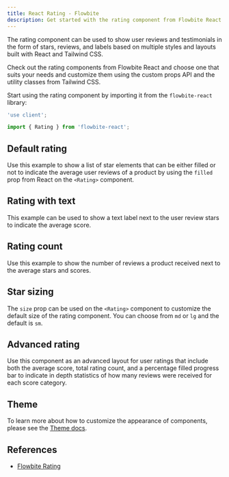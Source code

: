 ```yaml
---
title: React Rating - Flowbite
description: Get started with the rating component from Flowbite React to show testimonials and user reviews of your products using stars, labels and advanced layouts
---
```


The rating component can be used to show user reviews and testimonials in the form of stars, reviews, and labels based on multiple styles and layouts built with React and Tailwind CSS.

Check out the rating components from Flowbite React and choose one that suits your needs and customize them using the custom props API and the utility classes from Tailwind CSS.

Start using the rating component by importing it from the `flowbite-react` library:

```jsx
'use client';

import { Rating } from 'flowbite-react';
```

## Default rating

Use this example to show a list of star elements that can be either filled or not to indicate the average user reviews of a product by using the `filled` prop from React on the `<Rating>` component.

<Example name="rating.root" />

## Rating with text

This example can be used to show a text label next to the user review stars to indicate the average score.

<Example name="rating.withText" />

## Rating count

Use this example to show the number of reviews a product received next to the average stars and scores.

<Example name="rating.count" />

## Star sizing

The `size` prop can be used on the `<Rating>` component to customize the default size of the rating component. You can choose from `md` or `lg` and the default is `sm`.

<Example name="rating.sizing" />

## Advanced rating

Use this component as an advanced layout for user ratings that include both the average score, total rating count, and a percentage filled progress bar to indicate in depth statistics of how many reviews were received for each score category.

<Example name="rating.advanced" />

## Theme

To learn more about how to customize the appearance of components, please see the [Theme docs](/docs/customize/theme).

<Theme name="rating" />

## References

- [Flowbite Rating](https://flowbite.com/docs/components/rating/)
